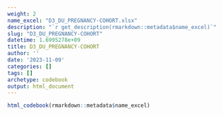```yaml
---
weight: 2
name_excel: "D3_DU_PREGNANCY-COHORT.xlsx"
description: "`r get_description(rmarkdown::metadata$name_excel)`"
slug: "D3_DU_PREGNANCY-COHORT"
datetime: 1.6995278e+09
title: D3_DU_PREGNANCY-COHORT
author: ''
date: '2023-11-09'
categories: []
tags: []
archetype: codebook
output: html_document
---
```


```r
html_codebook(rmarkdown::metadata$name_excel)
```
